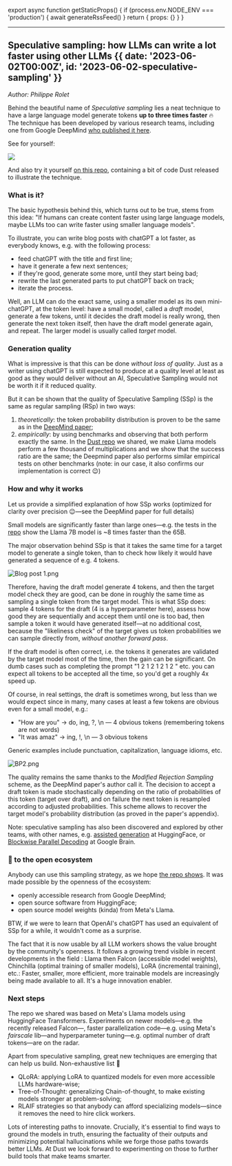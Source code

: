 
export async function getStaticProps() {
  if (process.env.NODE_ENV === 'production') {
    await generateRssFeed()
  }
  return { props: {} }
}

---

## Speculative sampling: how LLMs can write a lot faster using other LLMs {{ date: '2023-06-02T00:00Z', id: '2023-06-02-speculative-sampling' }}

*Author: Philippe Rolet*

Behind the beautiful name of *Speculative sampling* lies a neat technique to have a large language model generate tokens **up to three times faster** 🔥 The technique has been developed by various research teams, including one from  Google DeepMind [who published it here](https://arxiv.org/pdf/2302.01318.pdf).

See for yourself:

![](@/media/2023-06-02-speculative-sampling/example.gif)

And also try it yourself [on this repo](https://github.com/philipperolet/llama-ssp), containing a bit of code Dust released to illustrate the technique.

### What is it?

The basic hypothesis behind this, which turns out to be true, stems from this idea: "If humans can create content faster using large language models, maybe LLMs too can write faster using smaller language models".

To illustrate, you can write blog posts with chatGPT a lot faster, as everybody knows, e.g. with the following process:

- feed chatGPT with the title and first line;
- have it generate a few next sentences;
- if they're good, generate some more, until they start being bad;
- rewrite the last generated parts to put chatGPT back on track;
- iterate the process.

Well, an LLM can do the exact same, using a smaller model as its own mini-chatGPT, at the token level: have a small model, called a *draft* model, generate a few tokens, until it decides the draft model is really wrong, then generate the next token itself, then have the draft model generate again, and repeat. The larger model is usually called *target* model.

### Generation quality

What is impressive is that this can be done *without loss of quality*. Just as a writer using chatGPT is still expected to produce at a quality level at least as good as they would deliver without an AI, Speculative Sampling would not be worth it if it reduced quality.

But it can be shown that the quality of Speculative Sampling (SSp) is the same as regular sampling (RSp) in two ways:

1. *theoretically*: the token probability distribution is proven to be the same as in the [DeepMind paper](https://arxiv.org/pdf/2302.01318.pdf);
2. *empirically*: by using benchmarks and observing that both perform exactly the same. In the [Dust repo](https://github.com/philipperolet/llama-ssp) we shared, we make Llama models perform a few thousand of multiplications and we show that the success ratio are the same; the Deepmind paper also performs similar empirical tests on other benchmarks (note: in our case, it also confirms our implementation is correct 😉)

### How and why it works

Let us provide a simplified explanation of how SSp works (optimized for clarity over precision 😉—see the DeepMind paper for full details)

Small models are significantly faster than large ones—e.g. the tests in the [repo](https://github.com/philipperolet/llama-ssp) show the Llama 7B model is ~8 times faster than the 65B.

The major observation behind SSp is that it takes the same time for a target model to generate a single token, than to check how likely it would have generated a sequence of e.g. 4 tokens.

![Blog post 1.png](@/media/2023-06-02-speculative-sampling/Blog_post_1.png)

Therefore, having the draft model generate 4 tokens, and then the target model check they are good, can be done in roughly the same time as sampling a single token from the target model. This is what SSp does: sample 4 tokens for the draft (4 is a hyperparameter here), assess how good they are sequentially and accept them until one is too bad, then sample a token it would have generated itself—at no additional cost, because the "likeliness check" of the target gives us token probabilities we can sample directly from, *without another forward pass*.

If the draft model is often correct, i.e. the tokens it generates are validated by the target model most of the time, then the gain can be significant. On dumb cases such as completing the prompt "1 2 1 2 1 2 1 2 " etc. you can expect all tokens to be accepted all the time, so you'd get a roughly 4x speed up.

Of course, in real settings, the draft is sometimes wrong, but less than we would expect since in many, many cases at least a few tokens are obvious even for a small model, e.g.:

- "How are you" -> do, ing, ?, \n — 4 obvious tokens (remembering tokens are not words)
- "It was amaz" -> ing, !, \n — 3 obvious tokens

Generic examples include punctuation, capitalization, language idioms, etc.

![BP2.png](@/media/2023-06-02-speculative-sampling/BP2.png)

The quality remains the same thanks to the *Modified Rejection Sampling* scheme, as the DeepMind paper's author call it. The decision to accept a draft token is made stochastically depending on the ratio of probabilities of this token (target over draft), and on failure the next token is resampled according to adjusted probabilities. This scheme allows to recover the target model's probability distribution (as proved in the paper's appendix).

Note: speculative sampling has also been discovered and explored by other teams, with other names, e.g. [assisted generation](https://huggingface.co/blog/assisted-generation) at HuggingFace, or [Blockwise Parallel Decoding](https://proceedings.neurips.cc/paper/2018/file/c4127b9194fe8562c64dc0f5bf2c93bc-Paper.pdf) at Google Brain.

### 🙏 to the open ecosystem

Anybody can use this sampling strategy, as we hope [the repo shows](https://github.com/philipperolet/llama-ssp). It was made possible by the openness of the ecosystem:

- openly accessible research from Google DeepMind;
- open source software from HuggingFace;
- open source model weights (kinda) from Meta's Llama.

BTW, if we were to learn that OpenAI's chatGPT has used an equivalent of SSp for a while, it wouldn't come as a surprise.

The fact that it is now usable by all LLM workers shows the value brought by the community's openness. It follows a growing trend visible in recent developments in the field : Llama then Falcon (accessible model weights), Chinchilla (optimal training of smaller models), LoRA (incremental training), etc.: Faster, smaller, more efficient, more trainable models are increasingly being made available to all. It's a huge innovation enabler.

### Next steps

The repo we shared was based on Meta's Llama models using HuggingFace Transformers. Experiments on newer models—e.g. the recently released Falcon—, faster parallelization code—e.g. using Meta's *fairscale* lib—and hyperparameter tuning—e.g. optimal number of draft tokens—are on the radar.

Apart from speculative sampling, great new techniques are emerging that can help us build. Non-exhaustive list 📜

- QLoRA: applying LoRA to quantized models for even more accessible LLMs hardware-wise;
- Tree-of-Thought: generalizing Chain-of-thought, to make existing models stronger at problem-solving;
- RLAIF strategies so that anybody can afford specializing models—since it removes the need to hire click workers.

Lots of interesting paths to innovate. Crucially, it's essential to find ways to ground the models in truth, ensuring the factuality of their outputs and minimizing potential hallucinations while we forge those paths towards better LLMs. At Dust we look forward to experimenting on those to further build  tools that make teams smarter.